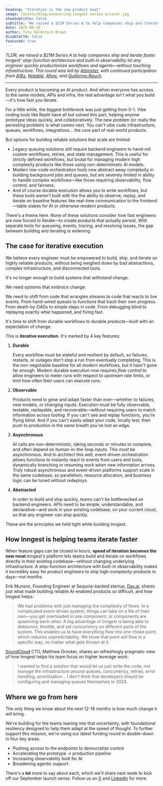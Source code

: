 ```yaml
---
heading: "Iteration is the new product moat"
image: /assets/blog/announcing-inngest-series-a/cover.jpg
showSubtitle: false
subtitle: "We raised a $21M Series A to help companies ship and iterate faster. Inngest's step-function architecture and built-in observability let any engineer quickly productionize workflows and agents—without touching infrastructure."
date: 2025-09-16
author: Tony Holdstock-Brown
disableCTA: false
featured: true
---
```


_*TLDR; we raised a $21M Series A to help companies ship and iterate faster. Inngest' step-function architecture and built-in observability let any engineer quickly productionize workflows and agents—without touching infrastructure. This round was led by [Altimeter](https://www.altimeter.com/home), with continued participation from [A16z](https://a16z.com/), [Notable](https://www.notablecap.com/), [Afore](https://www.afore.vc/), and [Guillermo Rauch](https://x.com/rauchg).*_

_____

Every product is becoming an AI product. And when everyone has access to the same models, APIs and infra, the real advantage isn't what you build—it's how fast you iterate. 

For a little while, the biggest bottleneck was just getting from 0-1. Vibe coding tools like Replit have all but solved this part, helping anyone prototype ideas quickly, and collaboratively. The new problem (or really the persisting problem) is what comes next. You can't vibe code infrastructure, queues, workflows, integrations… the core part of real-world products.

But options for building reliable solutions that scale are limited:

- Legacy queuing solutions still require backend engineers to hand-roll custom workflows, retries, and state management. This is useful for strictly defined workflows, but brutal for managing modern high complexity products like those using non-deterministic AI models.
- Modern low-code orchestration tools now abstract away complexity in building background jobs and queues, but are severely limited in ability to handle complex workflows—like those requiring observability, flow control, and fairness.
- And of course durable execution allows you to write workflows, but these tools weren't built with the the ability to observe, replay, and iterate on baseline features like real-time communication to the frontend—table stakes for AI or otherwise modern products.

There's a theme here. None of these solutions consider how fast engineers are now forced to iterate—to create products that actually persist. With separate tools for queueing, events, tracing, and resolving issues, the gap between building and iterating is widening.

## The case for iterative execution

We believe every engineer must be empowered to build, ship, and iterate on highly reliable products, without being weighed down by bad abstractions, complex infrastructure, and disconnected tools.

It's no longer enough to build systems that *withstand* change.

We need systems that *embrace* change.

We need to shift from code that wrangles streams to code that reacts to live events. From hand-wired queues to functions that track their own progress. From death-by-DAGs to simple steps in code. From debugging blind to replaying exactly what happened, and fixing fast.

It's time to shift from durable workflows to durable *products*—built with an expectation of change.

This is **iterative execution.** It's marked by 4 key features:

1. **Durable**
    
    Every workflow must be stateful and resilient by default, so failures, restarts, or outages don't stop a run from eventually completing. This is the non-negotiable baseline for all modern workflows, but it hasn't gone far enough. Modern durable execution now requires *flow control* to allow engineers to meter runs with respect to upstream rate limits, or limit how often their users can execute runs.
    
2. **Observable**
    
    Products need to grow and adapt faster than ever—whether to failures, new models, or changing inputs. Execution must be fully observable, testable, replayable, and recoverable—without requiring users to match information across tooling.  If you can't see and replay functions, you're flying blind. And if you can't easily adapt your code, locally test, then push to production in the same breath you've lost an edge.
    
3. **Asynchronous**
    
    AI calls are non-deterministic, taking seconds or minutes to complete, and often depend on human-in-the-loop inputs. This *must* be asynchronous. And to architect this well, event-driven orchestration allows functions to instantly react to events from users and tools, dynamically branching or resuming work when new information arrives. Truly robust asynchronous and event-driven platforms support scale in the same codebase, so parallelism, resource allocation, and business logic can be tuned without redeploys.
    

4. **Abstracted**
    
    In order to build and ship quickly, teams can't be bottlenecked on backend engineers. APIs need to be simple, understandable, and declarative—and work in your existing codebase, on your current cloud, so that any engineer can ship quickly.

These are the principles we held tight while building Inngest. 

## How Inngest is helping teams iterate faster

When feature gaps can be closed in hours, **speed of iteration becomes the new moat**.Inngest's platform lets teams build and iterate on workflows directly in their existing codebase—without changing underlying infrastructure. A step-function architecture with built-in observability makes it incredibly easy for product engineers to ship high-complexity products in days—not months. 

Erik Munson, Founding Engineer at Sequoia-backed startup, [Day.ai](/customers/day-ai), shares just what made building reliable AI-enabled products so difficult, and how Inngest helps:

> We had problems with just managing the complexity of flows. In a complicated event-driven system, things can take on a life of their own—you get overloaded in one component, or components are spamming each other. A big advantage of Inngest is being able to debounce, throttle, and set concurrency on different parts of the system. This enables us to have everything flow into one choke point, which reduces unpredictability. We know that point will flow in a specific way, no matter what gets thrown at it.
> 

[SoundCloud](/customers/soundcloud) CTO, Matthew Drooker, shares an refreshingly pragmatic view of how Inngest helps his team focus on higher leverage work:

> I wanted to find a solution that would let us just write the code, not manage the infrastructure around queues, concurrency, retries, error handling, prioritization... I don't think that developers should be configuring and managing queues themselves in 2024.
> 

## **Where we go from here**

The only thing we know about the next 12-18 months is how much change it will bring. 

We're building for the teams leaning into that uncertainty, with foundational resiliency designed to help them adapt at the speed of thought. To further support this mission, we're using our latest funding round to double-down in four key areas: 

- Pushing access to the endpoints to democratize control
- Accelerating the prototype → production pipeline
- Increasing observability built for AI
- Broadening agentic support

There's a **lot** more to say about each, which we'll share next week to kick off our September launch series. Follow us on [X](https://x.com/inngest) and [LinkedIn](https://www.linkedin.com/company/inngest-inc/) for more.